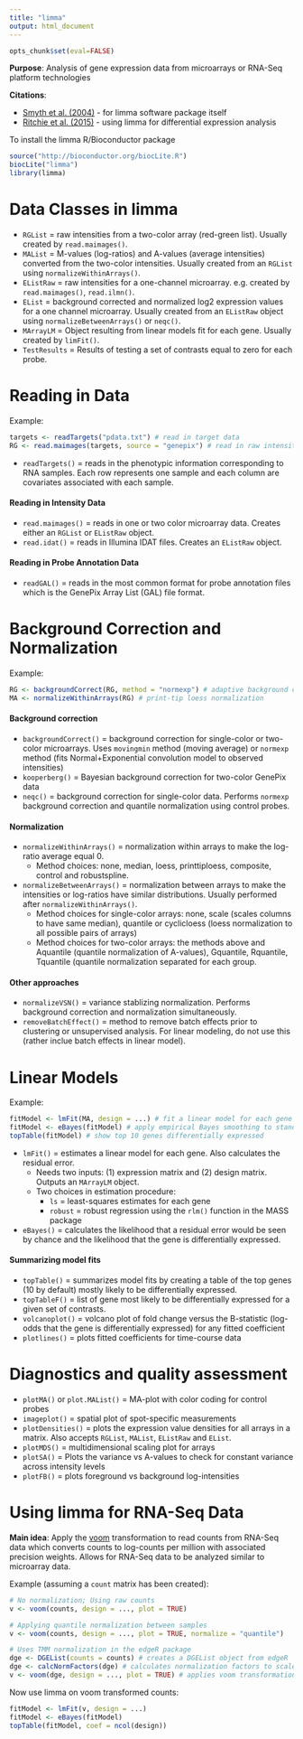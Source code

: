 ```yaml
---
title: "limma"
output: html_document
---
```


```r
opts_chunk$set(eval=FALSE)
```

**Purpose**: Analysis of gene expression data from microarrays or RNA-Seq platform technologies

**Citations**: 

* [Smyth et al. (2004)](http://www.ncbi.nlm.nih.gov/pubmed/16646809) - for limma software package itself
* [Ritchie et al. (2015)](http://nar.oxfordjournals.org/content/early/2015/02/10/nar.gkv007) - using limma for differential expression analysis

To install the limma R/Bioconductor package
```r
source("http://bioconductor.org/biocLite.R")
biocLite("limma")
library(limma)
```

# Data Classes in limma

* `RGList` = raw intensities from a two-color array (red-green list). Usually created by `read.maimages()`. 
* `MAList` = M-values (log-ratios) and A-values (average intensities) converted from the two-color intensities. Usually created from an `RGList` using `normalizeWithinArrays()`. 
* `EListRaw` = raw intensities for a one-channel microarray. e.g. created by `read.maimages()`, `read.ilmn()`. 
* `EList` = background corrected and normalized log2 expression values for a one channel microarray. Usually created from an `EListRaw` object using `normalizeBetweenArrays()` or `neqc()`. 
* `MArrayLM` = Object resulting from linear models fit for each gene. Usually created by `limFit()`. 
* `TestResults` = Results of testing a set of contrasts equal to zero for each probe. 

# Reading in Data

Example: 
```r
targets <- readTargets("pdata.txt") # read in target data
RG <- read.maimages(targets, source = "genepix") # read in raw intensities 
```

* `readTargets()` = reads in the phenotypic information corresponding to RNA samples. Each row represents one sample and each column are covariates associated with each sample. 

#### Reading in Intensity Data

* `read.maimages()` = reads in one or two color microarray data. Creates either an `RGList` or `EListRaw` object. 
* `read.idat()` = reads in Illumina IDAT files. Creates an `EListRaw` object. 

#### Reading in Probe Annotation Data

* `readGAL()` = reads in the most common format for probe annotation files which is the GenePix Array List (GAL) file format. 


# Background Correction and Normalization

Example: 
```r
RG <- backgroundCorrect(RG, method = "normexp") # adaptive background correction
MA <- normalizeWithinArrays(RG) # print-tip loess normalization
```

#### Background correction

* `backgroundCorrect()` = background correction for single-color or two-color microarrays. Uses `movingmin` method (moving average) or `normexp` method (fits Normal+Exponential convolution model to observed intensities) 
* `kooperberg()` = Bayesian background correction for two-color GenePix data
* `neqc()` = background correction for single-color data. Performs `normexp` background correction and quantile normalization using control probes. 

#### Normalization

* `normalizeWithinArrays()` = normalization within arrays to make the log-ratio average equal 0. 
    * Method choices: none, median, loess, printtiploess, composite, control and robustspline. 
* `normalizeBetweenArrays()` = normalization between arrays to make the intensities or log-ratios have similar distributions. Usually performed after `normalizeWithinArrays()`. 
    * Method choices for single-color arrays: none, scale (scales columns to have same median), quantile or cyclicloess (loess normalization to all possible pairs of arrays)
    * Method choices for two-color arrays: the methods above and Aquantile (quantile normalization of A-values), Gquantile, Rquantile, Tquantile (quantile normalization separated for each group. 


#### Other approaches

* `normalizeVSN()` = variance stablizing normalization. Performs background correction and normalization simultaneously. 
* `removeBatchEffect()` = method to remove batch effects prior to clustering or unsupervised analysis. For linear modeling, do not use this (rather inclue batch effects in linear model). 


# Linear Models

Example: 
```r
fitModel <- lmFit(MA, design = ...) # fit a linear model for each gene
fitModel <- eBayes(fitModel) # apply empirical Bayes smoothing to standard error
topTable(fitModel) # show top 10 genes differentially expressed
```

* `lmFit()` = estimates a linear model for each gene. Also calculates the residual error. 
    * Needs two inputs: (1) expression matrix and (2) design matrix. Outputs an `MArrayLM` object. 
    * Two choices in estimation procedure:
        * `ls` = least-squares estimates for each gene
        * `robust` = robust regression using the `rlm()` function in the MASS package
* `eBayes()` = calculates the likelihood that a residual error would be seen by chance and the likelihood that the gene is differentially expressed. 

#### Summarizing model fits

* `topTable()` = summarizes model fits by creating a table of the top genes (10 by default) mostly likely to be differentially expressed. 
* `topTableF()` = list of gene most likely to be differentially expressed for a given set of contrasts.
* `volcanoplot()` = volcano plot of fold change versus the B-statistic (log-odds that the gene is differentially expressed) for any fitted coefficient
* `plotlines()` = plots fitted coefficients for time-course data


# Diagnostics and quality assessment

* `plotMA()` or `plot.MAList()` = MA-plot with color coding for control probes
* `imageplot()` = spatial plot of spot-specific measurements
* `plotDensities()` = plots the expression value densities for all arrays in a matrix. Also accepts `RGList`, `MAList`, `EListRaw` and `EList`. 
* `plotMDS()` = multidimensional scaling plot for arrays
* `plotSA()` = Plots the variance vs A-values to check for constant variance across intensity levels
* `plotFB()` = plots foreground vs background log-intensities
    
    
# Using limma for RNA-Seq Data

**Main idea**: Apply the [voom](http://genomebiology.com/2014/15/2/R29) transformation to read counts from RNA-Seq data which converts counts to log-counts per million with associated precision weights. Allows for RNA-Seq data to be analyzed similar to microarray data. 

Example (assuming a `count` matrix has been created): 
```r
# No normalization; Using raw counts
v <- voom(counts, design = ..., plot = TRUE)

# Applying quantile normalization between samples
v <- voom(counts, design = ..., plot = TRUE, normalize = "quantile")

# Uses TMM normalization in the edgeR package
dge <- DGEList(counts = counts) # creates a DGEList object from edgeR
dge <- calcNormFactors(dge) # calculates normalization factors to scale raw library sizes
v <- voom(dge, design = ..., plot = TRUE) # applies voom transformation to count data and produces an EList object
```

Now use limma on voom transformed counts: 
```r
fitModel <- lmFit(v, design = ...) 
fitModel <- eBayes(fitModel) 
topTable(fitModel, coef = ncol(design))
```
